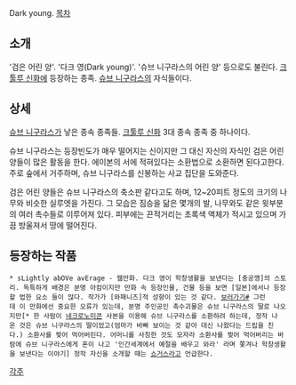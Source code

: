 Dark young.
[[목차]]
== 소개 ==
'검은 어린 양'. '다크 영(Dark young)'. '슈브 니구라스의 어린 양' 등으로도 불린다. [[크툴루 신화]]에 등장하는 종족. [[슈브 니구라스]]의 자식들이다.

== 상세 ==
[[슈브 니구라스]]가 낳은 종속 종족들. [[크툴루 신화]] 3대 종속 종족 중 하나이다.

슈브 니구라스는 등장빈도가 매우 떨어지는 신이지만 그 대신 자신의 자식인 검은 어린 양들이 많은 활동을 한다. 에이본의 서에 적혀있다는 소환법으로 소환하면 된다고한다. 주로 숲에서 거주하며, 슈브 니구라스를 신봉하는 사교 집단을 도와준다.

검은 어린 양들은 슈브 니구라스의 축소판 같다고도 하며, 12~20피트 정도의 크기의 나무와 비슷한 실루엣을 가진다. 그 모습은 짐승을 닮은 몇개의 발, 나무와도 같은 윗부분의 여러 촉수들로 이루어져 있다. 피부에는 끈적거리는 초록색 액체가 적시고 있으며 가끔 방울져서 땅에 떨어진다.

== 등장하는 작품 ==
 * sLightly abOVe avErage - 웹만화. 다크 영이 학창생활을 보낸다는 [충공깽]의 스토리. 독특하게 배경은 분명 아캄이지만 만화 속 등장인물, 건물 등을 보면 [일본]에서나 등장할 법한 요소 들이 많다. 작가가 [와패니즈]적 성향이 있는 것 같다. [http://slightlyaboveaverage.smackjeeves.com/chapters/43410/case-1-the-shadow-over-keiko/ 보러가기#] 그런데 이 만화에선 중요한 오류가 있는데, 분명 주인공인 촉수괴물은 슈브 니구라스의 딸로 나오지만[* 한 사람이 [[네크로노미콘]] 사본을 이용해 슈브 니구라스를 소환하려 하는데, 정작 나온 것은 슈브 니구라스의 딸이었고(엄마가 바빠 보이는 것 같아 대신 나왔다는 드립을 친다.) 소환사를 찢어 먹어버린다. 어머니를 사칭한 것도 모자라 소환사를 찢어 먹어버리는 바람에 슈브 니구라스에게 혼이 나고 '인간세계에서 예절을 배우고 와라' 라며 쫓겨나 학창생활을 보낸다는 이야기] 정작 자신을 소개할 때는 [[쇼거스]]라고 언급한다. 

[[각주]]
